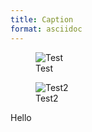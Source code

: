 ```yaml
---
title: Caption
format: asciidoc
---
```


::: {#fig-try}

![Test](surus.png)

![Test2](surus.png)

Hello
:::